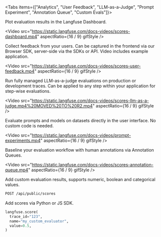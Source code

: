 
<Tabs items={["Analytics", "User Feedback", "LLM-as-a-Judge", "Prompt Experiment", "Annotation Queue", "Custom Evals"]}>
<Tab>

Plot evaluation results in the Langfuse Dashboard.

<Video
  src="https://static.langfuse.com/docs-videos/scores-dashboard.mp4"
  aspectRatio={16 / 9}
  gifStyle
/>

</Tab>
<Tab>

Collect feedback from your users. Can be captured in the frontend via our Browser SDK, server-side via the SDKs or API. Video includes example application.

<Video
  src="https://static.langfuse.com/docs-videos/scores-user-feedback.mp4"
  aspectRatio={16 / 9}
  gifStyle
/>

</Tab>
<Tab>

Run fully managed LLM-as-a-judge evaluations on production or development traces. Can be applied to any step within your application for step-wise evaluations.

<Video
  src="https://static.langfuse.com/docs-videos/scores-llm-as-a-judge.mp4%20MOVED%20TO%20R2.mp4"
  aspectRatio={16 / 9}
  gifStyle
/>

</Tab>
<Tab>

Evaluate prompts and models on datasets directly in the user interface. No custom code is needed.

<Video
  src="https://static.langfuse.com/docs-videos/prompt-experiments.mp4"
  aspectRatio={16 / 9}
  gifStyle
/>

</Tab>

<Tab>

Baseline your evaluation workflow with human annotations via Annotation Queues.

<Video
  src="https://static.langfuse.com/docs-videos/scores-annotation-queue.mp4"
  aspectRatio={16 / 9}
  gifStyle
/>

</Tab>
<Tab>

Add custom evaluation results, supports numeric, boolean and categorical values.

```bash
POST /api/public/scores
```

Add scores via Python or JS SDK.

```python filename="Example (Python)"
langfuse.score(
  trace_id="123",
  name="my_custom_evaluator",
  value=0.5,
)
```

</Tab>
</Tabs>
